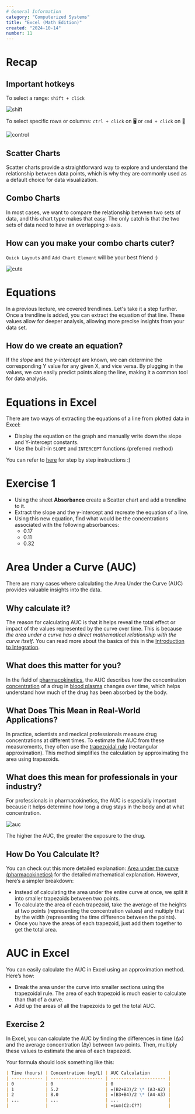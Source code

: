 ```yaml
---
# General Information
category: "Computerized Systems"
title: "Excel (Math Edition)"
created: "2024-10-14"
number: 11
---
```


# Recap

## Important hotkeys

To select a range: `shift + click`

![shift](./assets/shift.gif)

To select specific rows or columns: `ctrl + click` on 🖥️ or `cmd + click` on 🍎

![control](./assets/control.gif)

## Scatter Charts

Scatter charts provide a straightforward way to explore and understand the relationship between data points, which is why they are commonly used as a default choice for data visualization.

## Combo Charts

In most cases, we want to compare the relationship between two sets of data, and this chart type makes that easy. The only catch is that the two sets of data need to have an overlapping x-axis.

## How can you make your combo charts cuter?

`Quick Layouts` and `Add Chart Element` will be your best friend :)

![cute](./assets/cuter.gif)

# Equations

In a previous lecture, we covered trendlines. Let's take it a step further. Once a trendline is added, you can extract the equation of that line. These values allow for deeper analysis, allowing more precise insights from your data set.

## How do we create an equation?

If the _slope_ and the _y-intercept_ are known, we can determine the corresponding Y value for any given X, and vice versa. By plugging in the values, we can easily predict points along the line, making it a common tool for data analysis.

# Equations in Excel

There are two ways of extracting the equations of a line from plotted data in Excel:

- Display the equation on the graph and manually write down the slope and Y-intercept constants.
- Use the built-in `SLOPE` and `INTERCEPT` functions (preferred method)

You can refer to [here](https://www.ablebits.com/office-addins-blog/2019/01/16/excel-trendline-types-equations-formulas/) for step by step instructions :)

# Exercise 1

- Using the sheet **Absorbance** create a Scatter chart and add a trendline to it.
- Extract the slope and the y-intercept and recreate the equation of a line.
- Using this new equation, find what would be the concentrations associated with the following absorbances:
  - 0.17
  - 0.11
  - 0.32

# Area Under a Curve (AUC)

There are many cases where calculating the Area Under the Curve (AUC) provides valuable insights into the data.

## Why calculate it?

The reason for calculating AUC is that it helps reveal the total effect or impact of the values represented by the curve over time. This is because _the area under a curve has a direct mathematical relationship with the curve itself_. You can read more about the basics of this in the [Introduction to Integration](https://www.mathsisfun.com/calculus/integration-introduction.html).

## What does this matter for you?

In the field of [pharmacokinetics](https://en.wikipedia.org/wiki/Pharmacokinetics), the AUC describes how the concentration [concentration](https://en.wikipedia.org/wiki/Concentration) of a drug in [blood plasma](https://en.wikipedia.org/wiki/Blood_plasma) changes over time, which helps understand how much of the drug has been absorbed by the body.

## What Does This Mean in Real-World Applications?

In practice, scientists and medical professionals measure drug concentrations at different times. To estimate the AUC from these measurements, they often use the [trapezoidal rule](https://en.wikipedia.org/wiki/Trapezoidal_rule) (rectangular approximation). This method simplifies the calculation by approximating the area using trapezoids.

## What does this mean for professionals in your industry?

For professionals in pharmacokinetics, the AUC is especially important because it helps determine how long a drug stays in the body and at what concentration.

![auc](./assets/auc.jpg)

The higher the AUC, the greater the exposure to the drug.

## How Do You Calculate It?

You can check out this more detailed explanation: [Area under the curve (pharmacokinetics)](https://en.wikipedia.org/wiki/Area_under_the_curve_%28pharmacokinetics%29) for the detailed mathematical explanation. However, here’s a simpler breakdown:

- Instead of calculating the area under the entire curve at once, we split it into smaller trapezoids between two points.
- To calculate the area of each trapezoid, take the average of the heights at two points (representing the concentration values) and multiply that by the width (representing the time difference between the points).
- Once you have the areas of each trapezoid, just add them together to get the total area.

# AUC in Excel

You can easily calculate the AUC in Excel using an approximation method. Here’s how:

- Break the area under the curve into smaller sections using the trapezoidal rule. The area of each trapezoid is much easier to calculate than that of a curve.
- Add up the areas of all the trapezoids to get the total AUC.

## Exercise 2

In Excel, you can calculate the AUC by finding the differences in time (∆x) and the average concentration (∆y) between two points. Then, multiply these values to estimate the area of each trapezoid.

Your formula should look something like this:

```md
| Time (hours) | Concentration (mg/L) | AUC Calculation       |
| ------------ | -------------------- | --------------------- |
| 0            | 0                    | 0                     |
| 1            | 5.2                  | =(B2+B3)/2 \* (A3-A2) |
| 2            | 8.0                  | =(B3+B4)/2 \* (A4-A3) |
| ...          | ...                  | ...                   |
|              |                      | =sum(C2:C??)          |
```
